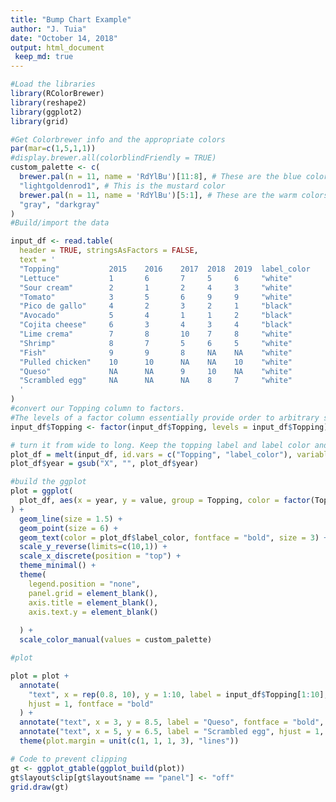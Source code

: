 ---
title: "Bump Chart Example"
author: "J. Tuia"
date: "October 14, 2018"
output: html_document
 keep_md: true
---


```{r }
#Load the libraries
library(RColorBrewer)
library(reshape2)
library(ggplot2)
library(grid)

#Get Colorbrewer info and the appropriate colors
par(mar=c(1,5,1,1))
#display.brewer.all(colorblindFriendly = TRUE)
custom_palette <- c(
  brewer.pal(n = 11, name = 'RdYlBu')[11:8], # These are the blue colors
  "lightgoldenrod1", # This is the mustard color
  brewer.pal(n = 11, name = 'RdYlBu')[5:1], # These are the warm colors
  "gray", "darkgray"
)
#Build/import the data

input_df <- read.table(
  header = TRUE, stringsAsFactors = FALSE,
  text = '
  "Topping"           2015    2016    2017  2018  2019  label_color
  "Lettuce"           1       6       7     5     6     "white"
  "Sour cream"        2       1       2     4     3     "white"
  "Tomato"            3       5       6     9     9     "white"
  "Pico de gallo"     4       2       3     2     1     "black"
  "Avocado"           5       4       1     1     2     "black"
  "Cojita cheese"     6       3       4     3     4     "black"
  "Lime crema"        7       8       10    7     8     "white"
  "Shrimp"            8       7       5     6     5     "white"
  "Fish"              9       9       8     NA    NA    "white"
  "Pulled chicken"    10      10      NA    NA    10    "white"
  "Queso"             NA      NA      9     10    NA    "white"
  "Scrambled egg"     NA      NA      NA    8     7     "white"
  '
)
#convert our Topping column to factors. 
#The levels of a factor column essentially provide order to arbitrary string values. 
input_df$Topping <- factor(input_df$Topping, levels = input_df$Topping)

# turn it from wide to long. Keep the topping label and label color and pivot on year for each value
plot_df = melt(input_df, id.vars = c("Topping", "label_color"), variable.name = "year")
plot_df$year = gsub("X", "", plot_df$year)

#build the ggplot
plot = ggplot(
  plot_df, aes(x = year, y = value, group = Topping, color = factor(Topping), label = value)
) +
  geom_line(size = 1.5) +
  geom_point(size = 6) +
  geom_text(color = plot_df$label_color, fontface = "bold", size = 3) +
  scale_y_reverse(limits=c(10,1)) +
  scale_x_discrete(position = "top") +
  theme_minimal() +
  theme(
    legend.position = "none",
    panel.grid = element_blank(),
    axis.title = element_blank(),
    axis.text.y = element_blank()
    
  ) + 
  scale_color_manual(values = custom_palette)

#plot

plot = plot +
  annotate(
    "text", x = rep(0.8, 10), y = 1:10, label = input_df$Topping[1:10], color = custom_palette[1:10], 
    hjust = 1, fontface = "bold"
  ) +
  annotate("text", x = 3, y = 8.5, label = "Queso", fontface = "bold", color = "darkgray") +
  annotate("text", x = 5, y = 6.5, label = "Scrambled egg", hjust = 1, fontface = "bold", color = "darkgray") +
  theme(plot.margin = unit(c(1, 1, 1, 3), "lines"))

# Code to prevent clipping
gt <- ggplot_gtable(ggplot_build(plot))
gt$layout$clip[gt$layout$name == "panel"] <- "off"
grid.draw(gt)


```


